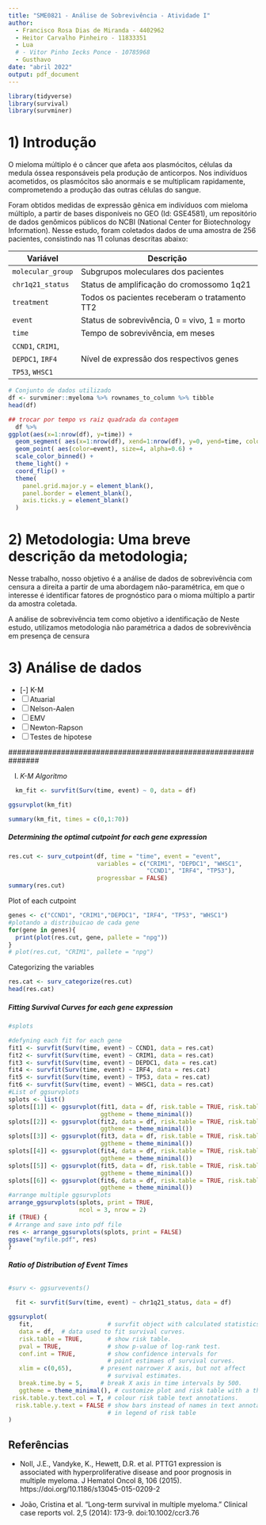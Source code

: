 ```yaml
---
title: "SME0821 - Análise de Sobrevivência - Atividade I"
author: 
  - Francisco Rosa Dias de Miranda - 4402962
  - Heitor Carvalho Pinheiro - 11833351
  - Lua
  # - Vitor Pinho Iecks Ponce - 10785968
  - Gusthavo
date: "abril 2022"
output: pdf_document
---
```

  
```r
library(tidyverse)
library(survival)
library(survminer)
```

# 1) Introdução

O mieloma múltiplo é o câncer que afeta aos plasmócitos, células da medula óssea responsáveis pela produção de anticorpos. Nos indivíduos acometidos, os plasmócitos são anormais e se multiplicam rapidamente, comprometendo a produção das outras células do sangue. 

Foram obtidos medidas de expressão gênica em indivíduos com mieloma múltiplo, a partir de bases disponíveis no GEO (Id: GSE4581), um repositório de dados genômicos públicos do NCBI (National Center for Biotechnology Information). Nesse estudo, foram coletados dados de uma amostra de 256 pacientes, consistindo nas 11 colunas descritas abaixo:

|Variável   | Descrição  |
|-----------|------------|
| `molecular_group`  | Subgrupos moleculares dos pacientes |
| `chr1q21_status`   | Status de amplificação do cromossomo 1q21 |
| `treatment`        | Todos os pacientes receberam o tratamento TT2|
| `event`            | Status de sobrevivência, 0 = vivo, 1 = morto |
| `time`            |  Tempo de sobrevivência, em meses |
| `CCND1`, `CRIM1`, | |
|`DEPDC1`, `IRF4` |    Nível de expressão dos respectivos genes|
|`TP53`,  `WHSC1` |  |



```r
# Conjunto de dados utilizado
df <- survminer::myeloma %>% rownames_to_column %>% tibble
head(df)
```


```r
## trocar por tempo vs raiz quadrada da contagem
  df %>% 
ggplot(aes(x=1:nrow(df), y=time)) +
  geom_segment( aes(x=1:nrow(df), xend=1:nrow(df), y=0, yend=time, color=event)) +
  geom_point( aes(color=event), size=4, alpha=0.6) +
  scale_color_binned() +
  theme_light() +
  coord_flip() +
  theme(
    panel.grid.major.y = element_blank(),
    panel.border = element_blank(),
    axis.ticks.y = element_blank()
  )
```



# 2) Metodologia: Uma breve descrição da metodologia;

Nesse trabalho, nosso objetivo é a análise de dados de sobrevivência com censura a direita a partir de uma abordagem não-paramétrica, em que o interesse é identificar fatores de prognóstico para o mioma múltiplo a partir da amostra coletada.

A análise de sobrevivência tem como objetivo a identificação de Neste estudo, utilizamos metodologia não paramétrica a dados  de sobrevivência em presença de censura 


# 3) Análise de dados 



 - [-] K-M
 - [ ] Atuarial 
 - [ ] Nelson-Aalen
 - [ ] EMV
 - [ ] Newton-Rapson
 - [ ] Testes de hipotese
 
 ###############################################################
 
 I) *K-M Algoritmo*
 
```r
  km_fit <- survfit(Surv(time, event) ~ 0, data = df)
```

```r
ggsurvplot(km_fit)
```
 


```r
summary(km_fit, times = c(0,1:70))
```
 
##### Determining the optimal cutpoint for each gene expression

```r
res.cut <- surv_cutpoint(df, time = "time", event = "event",
                         variables = c("CRIM1", "DEPDC1", "WHSC1",
                                       "CCND1", "IRF4", "TP53"),
                         progressbar = FALSE)
summary(res.cut)
```

Plot of each cutpoint

```r
genes <- c("CCND1", "CRIM1","DEPDC1", "IRF4", "TP53", "WHSC1")
#plotando a distribuicao de cada gene
for(gene in genes){
  print(plot(res.cut, gene, pallete = "npg"))
}
# plot(res.cut, "CRIM1", pallete = "npg")
```

Categorizing the variables

```r
res.cat <- surv_categorize(res.cut)
head(res.cat)
```

##### Fitting Survival Curves for each gene expression

```r
#splots
```


```r
#defyning each fit for each gene
fit1 <- survfit(Surv(time, event) ~ CCND1, data = res.cat)
fit2 <- survfit(Surv(time, event) ~ CRIM1, data = res.cat)
fit3 <- survfit(Surv(time, event) ~ DEPDC1, data = res.cat)
fit4 <- survfit(Surv(time, event) ~ IRF4, data = res.cat)
fit5 <- survfit(Surv(time, event) ~ TP53, data = res.cat)
fit6 <- survfit(Surv(time, event) ~ WHSC1, data = res.cat)
#List of ggsurvplots
splots <- list()
splots[[1]] <- ggsurvplot(fit1, data = df, risk.table = TRUE, risk.table.height = 0.3,
                          ggtheme = theme_minimal())
splots[[2]] <- ggsurvplot(fit2, data = df, risk.table = TRUE, risk.table.height = 0.3,
                          ggtheme = theme_minimal())
splots[[3]] <- ggsurvplot(fit3, data = df, risk.table = TRUE, risk.table.height = 0.3,
                          ggtheme = theme_minimal())
splots[[4]] <- ggsurvplot(fit4, data = df, risk.table = TRUE, risk.table.height = 0.3,
                          ggtheme = theme_minimal())
splots[[5]] <- ggsurvplot(fit5, data = df, risk.table = TRUE, risk.table.height = 0.3,
                          ggtheme = theme_minimal())
splots[[6]] <- ggsurvplot(fit6, data = df, risk.table = TRUE, risk.table.height = 0.3,
                          ggtheme = theme_minimal())
#arrange multiple ggsurvplots
arrange_ggsurvplots(splots, print = TRUE, 
                    ncol = 3, nrow = 2)
if (TRUE) {
# Arrange and save into pdf file
res <- arrange_ggsurvplots(splots, print = FALSE)
ggsave("myfile.pdf", res)
}
```


###### **Ratio of Distribution of Event Times**

```r
#surv <- ggsurvevents()
```


```r
  fit <- survfit(Surv(time, event) ~ chr1q21_status, data = df)

ggsurvplot(
   fit,                     # survfit object with calculated statistics.
   data = df,  # data used to fit survival curves. 
   risk.table = TRUE,       # show risk table.
   pval = TRUE,             # show p-value of log-rank test.
   conf.int = TRUE,         # show confidence intervals for 
                            # point estimaes of survival curves.
   xlim = c(0,65),        # present narrower X axis, but not affect
                            # survival estimates.
   break.time.by = 5,     # break X axis in time intervals by 500.
   ggtheme = theme_minimal(), # customize plot and risk table with a theme.
 risk.table.y.text.col = T, # colour risk table text annotations.
  risk.table.y.text = FALSE # show bars instead of names in text annotations
                            # in legend of risk table
)
```


## Referências

- Noll, J.E., Vandyke, K., Hewett, D.R. et al. PTTG1 expression is associated with hyperproliferative disease and poor prognosis in multiple myeloma. J Hematol Oncol 8, 106 (2015). https://doi.org/10.1186/s13045-015-0209-2

- João, Cristina et al. “Long-term survival in multiple myeloma.” Clinical case reports vol. 2,5 (2014): 173-9. doi:10.1002/ccr3.76
